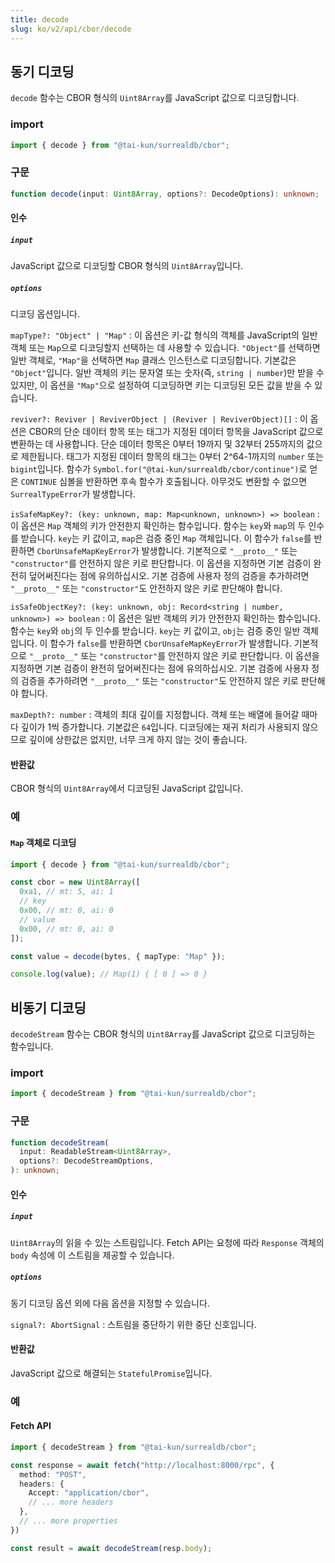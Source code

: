```yaml
---
title: decode
slug: ko/v2/api/cbor/decode
---
```


## 동기 디코딩

`decode` 함수는 CBOR 형식의 `Uint8Array`를 JavaScript 값으로 디코딩합니다.

### import

```ts
import { decode } from "@tai-kun/surrealdb/cbor";
```

### 구문

```ts
function decode(input: Uint8Array, options?: DecodeOptions): unknown;
```

#### 인수

##### `input`

JavaScript 값으로 디코딩할 CBOR 형식의 `Uint8Array`입니다.

##### `options`

디코딩 옵션입니다.

`mapType?: "Object" | "Map"`
:   이 옵션은 키-값 형식의 객체를 JavaScript의 일반 객체 또는 `Map`으로 디코딩할지 선택하는 데 사용할 수 있습니다. `"Object"`를 선택하면 일반 객체로, `"Map"`을 선택하면 `Map` 클래스 인스턴스로 디코딩합니다. 기본값은 `"Object"`입니다. 일반 객체의 키는 문자열 또는 숫자(즉, `string | number`)만 받을 수 있지만, 이 옵션을 `"Map"`으로 설정하여 디코딩하면 키는 디코딩된 모든 값을 받을 수 있습니다.

`reviver?: Reviver | ReviverObject | (Reviver | ReviverObject)[]`
:   이 옵션은 CBOR의 단순 데이터 항목 또는 태그가 지정된 데이터 항목을 JavaScript 값으로 변환하는 데 사용합니다. 단순 데이터 항목은 0부터 19까지 및 32부터 255까지의 값으로 제한됩니다. 태그가 지정된 데이터 항목의 태그는 0부터 2^64-1까지의 `number` 또는 `bigint`입니다. 함수가 `Symbol.for("@tai-kun/surrealdb/cbor/continue")`로 얻은 `CONTINUE` 심볼을 반환하면 후속 함수가 호출됩니다. 아무것도 변환할 수 없으면 `SurrealTypeError`가 발생합니다.

`isSafeMapKey?: (key: unknown, map: Map<unknown, unknown>) => boolean`
:   이 옵션은 `Map` 객체의 키가 안전한지 확인하는 함수입니다. 함수는 `key`와 `map`의 두 인수를 받습니다. `key`는 키 값이고, `map`은 검증 중인 `Map` 객체입니다. 이 함수가 `false`를 반환하면 `CborUnsafeMapKeyError`가 발생합니다. 기본적으로 `"__proto__"` 또는 `"constructor"`를 안전하지 않은 키로 판단합니다. 이 옵션을 지정하면 기본 검증이 완전히 덮어써진다는 점에 유의하십시오. 기본 검증에 사용자 정의 검증을 추가하려면 `"__proto__"` 또는 `"constructor"`도 안전하지 않은 키로 판단해야 합니다.

`isSafeObjectKey?: (key: unknown, obj: Record<string | number, unknown>) => boolean`
:   이 옵션은 일반 객체의 키가 안전한지 확인하는 함수입니다. 함수는 `key`와 `obj`의 두 인수를 받습니다. `key`는 키 값이고, `obj`는 검증 중인 일반 객체입니다. 이 함수가 `false`를 반환하면 `CborUnsafeMapKeyError`가 발생합니다. 기본적으로 `"__proto__"` 또는 `"constructor"`를 안전하지 않은 키로 판단합니다. 이 옵션을 지정하면 기본 검증이 완전히 덮어써진다는 점에 유의하십시오. 기본 검증에 사용자 정의 검증을 추가하려면 `"__proto__"` 또는 `"constructor"`도 안전하지 않은 키로 판단해야 합니다.

`maxDepth?: number`
:   객체의 최대 깊이를 지정합니다. 객체 또는 배열에 들어갈 때마다 깊이가 1씩 증가합니다. 기본값은 `64`입니다. 디코딩에는 재귀 처리가 사용되지 않으므로 깊이에 상한값은 없지만, 너무 크게 하지 않는 것이 좋습니다.

#### 반환값

CBOR 형식의 `Uint8Array`에서 디코딩된 JavaScript 값입니다.

### 예

#### `Map` 객체로 디코딩

```ts
import { decode } from "@tai-kun/surrealdb/cbor";

const cbor = new Uint8Array([
  0xa1, // mt: 5, ai: 1
  // key
  0x00, // mt: 0, ai: 0
  // value
  0x00, // mt: 0, ai: 0
]);

const value = decode(bytes, { mapType: "Map" });

console.log(value); // Map(1) { [ 0 ] => 0 }
```

## 비동기 디코딩

`decodeStream` 함수는 CBOR 형식의 `Uint8Array`를 JavaScript 값으로 디코딩하는 함수입니다.

### import

```ts
import { decodeStream } from "@tai-kun/surrealdb/cbor";
```

### 구문

```ts
function decodeStream(
  input: ReadableStream<Uint8Array>,
  options?: DecodeStreamOptions,
): unknown;
```

#### 인수

##### `input`

`Uint8Array`의 읽을 수 있는 스트림입니다. Fetch API는 요청에 따라 `Response` 객체의 `body` 속성에 이 스트림을 제공할 수 있습니다.

##### `options`

동기 디코딩 옵션 외에 다음 옵션을 지정할 수 있습니다.

`signal?: AbortSignal`
:   스트림을 중단하기 위한 중단 신호입니다.

#### 반환값

JavaScript 값으로 해결되는 `StatefulPromise`입니다.

### 예

#### Fetch API

```ts
import { decodeStream } from "@tai-kun/surrealdb/cbor";

const response = await fetch("http://localhost:8000/rpc", {
  method: "POST",
  headers: {
    Accept: "application/cbor",
    // ... more headers
  },
  // ... more properties
})

const result = await decodeStream(resp.body);
```
